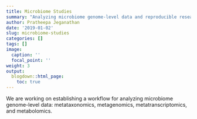 ```yaml
---
title: Microbiome Studies
summary: "Analyzing microbiome genome-level data and reproducible research."
author: Pratheepa Jeganathan
date: '2019-01-02'
slug: microbiome-studies
categories: []
tags: []
image:
  caption: ''
  focal_point: ''
weight: 3
output:
  blogdown::html_page:
    toc: true
---
```


We are working on establishing a workflow for analyzing microbiome genome-level data: metataxonomics, metagenomics, metatranscriptomics, and metabolomics.

